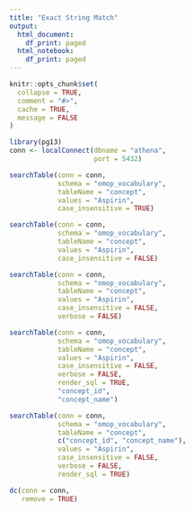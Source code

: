 ```yaml
---
title: "Exact String Match"
output:
  html_document:
    df_print: paged
  html_notebook:
    df_print: paged
---
```


```r
knitr::opts_chunk$set(
  collapse = TRUE,
  comment = "#>",
  cache = TRUE,
  message = FALSE
)
```


```r
library(pg13)
conn <- localConnect(dbname = "athena",
                     port = 5432)
```

```r
searchTable(conn = conn,
            schema = "omop_vocabulary",
            tableName = "concept",
            values = "Aspirin",
            case_insensitive = TRUE)

```

```r
searchTable(conn = conn,
            schema = "omop_vocabulary",
            tableName = "concept",
            values = "Aspirin",
            case_insensitive = FALSE)
```

```r
searchTable(conn = conn,
            schema = "omop_vocabulary",
            tableName = "concept",
            values = "Aspirin",
            case_insensitive = FALSE,
            verbose = FALSE)
```

```r
searchTable(conn = conn,
            schema = "omop_vocabulary",
            tableName = "concept",
            values = "Aspirin",
            case_insensitive = FALSE,
            verbose = FALSE,
            render_sql = TRUE,
            "concept_id",
            "concept_name")

```

```r
searchTable(conn = conn,
            schema = "omop_vocabulary",
            tableName = "concept",
            c("concept_id", "concept_name"),
            values = "Aspirin",
            case_insensitive = FALSE,
            verbose = FALSE,
            render_sql = TRUE)
```

```r
dc(conn = conn,
   remove = TRUE)
```

